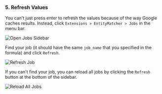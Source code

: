 ### 5. Refresh Values

You can't just press enter to refresh the values because of the way Google caches results. Instead, click `Extensions > EntityMatcher > Jobs` in the menu bar.

<Frame caption="Open Jobs Sidebar">
  <img src="/screenshots/gsheets/menu_jobs.png" alt="Open Jobs Sidebar" />
</Frame>

Find your job (it should have the same `job_name` that you specified in the formula) and click `Refresh`.

<Frame caption="Refresh Job">
  <img src="/screenshots/gsheets/job_individual_refresh.png" alt="Refresh Job" />
</Frame>

If you can't find your job, you can reload all jobs by clicking the `Refresh` button at the bottom of the sidebar.

<Frame caption="Reload All Jobs">
  <img src="/screenshots/gsheets/job_all_refresh.png" alt="Reload All Jobs" />
</Frame>